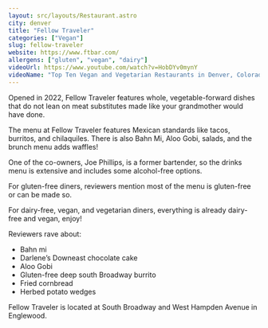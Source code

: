 ```yaml
---
layout: src/layouts/Restaurant.astro
city: denver
title: "Fellow Traveler"
categories: ["Vegan"]
slug: fellow-traveler
website: https://www.ftbar.com/
allergens: ["gluten", "vegan", "dairy"]
videoUrl: https://www.youtube.com/watch?v=HobDYv0mynY
videoName: "Top Ten Vegan and Vegetarian Restaurants in Denver, Colorado"
---
```


Opened in 2022, Fellow Traveler features whole, vegetable-forward dishes that do not lean on meat substitutes made like your grandmother would have done.

The menu at Fellow Traveler features Mexican standards like tacos, burritos, and chilaquiles. There is also Bahn Mi, Aloo Gobi, salads, and the brunch menu adds waffles!

One of the co-owners, Joe Phillips, is a former bartender, so the drinks menu is extensive and includes some alcohol-free options.

For gluten-free diners, reviewers mention most of the menu is gluten-free or can be made so. 

For dairy-free, vegan, and vegetarian diners, everything is already dairy-free and vegan, enjoy!

Reviewers rave about:
* Bahn mi
* Darlene’s Downeast chocolate cake
* Aloo Gobi
* Gluten-free deep south Broadway burrito
* Fried cornbread
* Herbed potato wedges

Fellow Traveler is located at South Broadway and West Hampden Avenue in Englewood.
